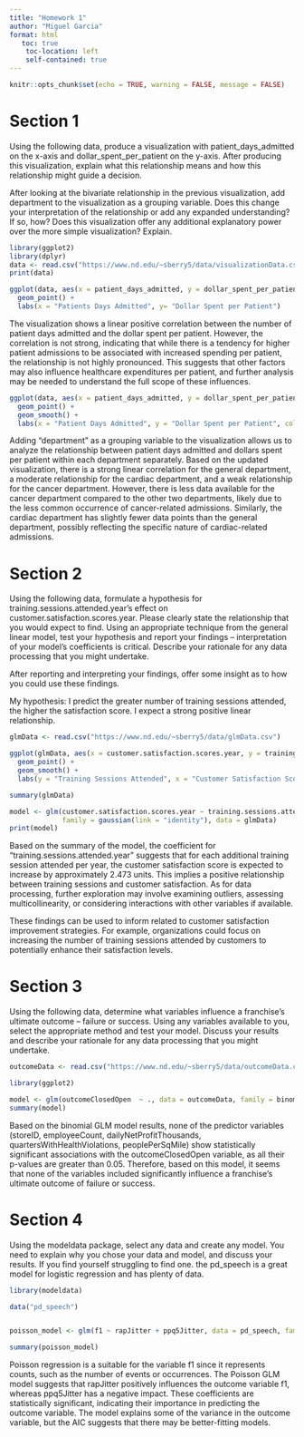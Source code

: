 ```yaml
---
title: "Homework 1"
author: "Miguel Garcia"
format: html
   toc: true
    toc-location: left
    self-contained: true
---
```


```r
knitr::opts_chunk$set(echo = TRUE, warning = FALSE, message = FALSE)
```

# Section 1  

Using the following data, produce a visualization with patient_days_admitted on the x-axis and dollar_spent_per_patient on the y-axis. After producing this visualization, explain what this relationship means and how this relationship might guide a decision.

After looking at the bivariate relationship in the previous visualization, add department to the visualization as a grouping variable. Does this change your interpretation of the relationship or add any expanded understanding? If so, how? Does this visualization offer any additional explanatory power over the more simple visualization? Explain.

```r
library(ggplot2)
library(dplyr)
data <- read.csv("https://www.nd.edu/~sberry5/data/visualizationData.csv")
print(data)

ggplot(data, aes(x = patient_days_admitted, y = dollar_spent_per_patient)) +
  geom_point() +
  labs(x = "Patients Days Admitted", y= "Dollar Spent per Patient")

```
The visualization shows a linear positive correlation between the number of patient days admitted and the dollar spent per patient. However, the correlation is not strong, indicating that while there is a tendency for higher patient admissions to be associated with increased spending per patient, the relationship is not highly pronounced. This suggests that other factors may also influence healthcare expenditures per patient, and further analysis may be needed to understand the full scope of these influences.
```r
ggplot(data, aes(x = patient_days_admitted, y = dollar_spent_per_patient, color = department)) +
  geom_point() +
  geom_smooth() +
  labs(x = "Patient Days Admitted", y = "Dollar Spent per Patient", color = "Department")


```
Adding "department" as a grouping variable to the visualization allows us to analyze the relationship between patient days admitted and dollars spent per patient within each department separately. Based on the updated visualization, there is a strong linear correlation for the general department, a moderate relationship for the cardiac department, and a weak relationship for the cancer department. However, there is less data available for the cancer department compared to the other two departments, likely due to the less common occurrence of cancer-related admissions. Similarly, the cardiac department has slightly fewer data points than the general department, possibly reflecting the specific nature of cardiac-related admissions.




# Section 2  

Using the following data, formulate a hypothesis for training.sessions.attended.year's effect on customer.satisfaction.scores.year. Please clearly state the relationship that you would expect to find. Using an appropriate technique from the general linear model, test your hypothesis and report your findings -- interpretation of your model's coefficients is critical. Describe your rationale for any data processing that you might undertake.

After reporting and interpreting your findings, offer some insight as to how you could use these findings.


My hypothesis: I predict the greater number of training sessions attended, the higher the satisfaction score. I expect a strong positive linear relationship. 
```r
glmData <- read.csv("https://www.nd.edu/~sberry5/data/glmData.csv")

ggplot(glmData, aes(x = customer.satisfaction.scores.year, y = training.sessions.attended.year)) +
  geom_point() +
  geom_smooth() +
  labs(y = "Training Sessions Attended", x = "Customer Satisfaction Score")

```
```r
summary(glmData)
```
```r
model <- glm(customer.satisfaction.scores.year ~ training.sessions.attended.year,
             family = gaussian(link = "identity"), data = glmData)
print(model)
```

Based on the summary of the model, the coefficient for "training.sessions.attended.year" suggests that for each additional training session attended per year, the customer satisfaction score is expected to increase by approximately 2.473 units. This implies a positive relationship between training sessions and customer satisfaction. As for data processing, further exploration may involve examining outliers, assessing multicollinearity, or considering interactions with other variables if available.

These findings can be used to inform related to customer satisfaction improvement strategies. For example, organizations could focus on increasing the number of training sessions attended by customers to potentially enhance their satisfaction levels. 

# Section 3  

Using the following data, determine what variables influence a franchise's ultimate outcome -- failure or success. Using any variables available to you, select the appropriate method and test your model. Discuss your results and describe your rationale for any data processing that you might undertake.

```r
outcomeData <- read.csv("https://www.nd.edu/~sberry5/data/outcomeData.csv")

library(ggplot2)

model <- glm(outcomeClosedOpen  ~ ., data = outcomeData, family = binomial)
summary(model)
```
Based on the binomial GLM model results, none of the predictor variables (storeID, employeeCount, dailyNetProfitThousands, quartersWithHealthViolations, peoplePerSqMile) show statistically significant associations with the outcomeClosedOpen variable, as all their p-values are greater than 0.05. Therefore, based on this model, it seems that none of the variables included significantly influence a franchise's ultimate outcome of failure or success.


# Section 4

Using the modeldata package, select any data and create any model. You need to explain why you chose your data and model, and discuss your results. If you find yourself struggling to find one. the pd_speech is a great model for logistic regression and has plenty of data.

```r
library(modeldata)

data("pd_speech")


poisson_model <- glm(f1 ~ rapJitter + ppq5Jitter, data = pd_speech, family = poisson)

summary(poisson_model)
```
Poisson regression is a suitable for the variable f1 since it represents counts, such as the number of events or occurrences.
The Poisson GLM model suggests that rapJitter positively influences the outcome variable f1, whereas ppq5Jitter has a negative impact. These coefficients are statistically significant, indicating their importance in predicting the outcome variable. The model explains some of the variance in the outcome variable, but the AIC suggests that there may be better-fitting models.